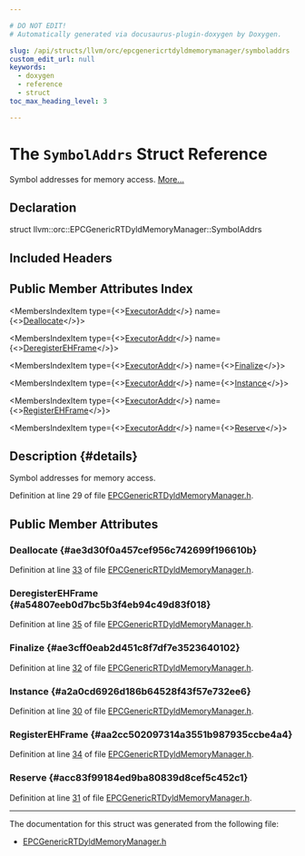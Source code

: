 ```yaml
---

# DO NOT EDIT!
# Automatically generated via docusaurus-plugin-doxygen by Doxygen.

slug: /api/structs/llvm/orc/epcgenericrtdyldmemorymanager/symboladdrs
custom_edit_url: null
keywords:
  - doxygen
  - reference
  - struct
toc_max_heading_level: 3

---
```





# The `SymbolAddrs` Struct Reference

<DoxygenPage pluginConfig={pluginConfig}>

Symbol addresses for memory access. <a href="#details">More...</a>

## Declaration

<CodeBlock>struct llvm::orc::EPCGenericRTDyldMemoryManager::SymbolAddrs</CodeBlock>

## Included Headers

<IncludesList>
<IncludesListItem
  filePath="llvm/ExecutionEngine/Orc/EPCGenericRTDyldMemoryManager.h"
  permalink="/docs/api/files/include/include/llvm/include/llvm/executionengine/include/llvm/executionengine/orc/epcgenericrtdyldmemorymanager-h"
  isLocal="true" />
</IncludesList>

## Public Member Attributes Index

<MembersIndex>

<MembersIndexItem
  type={<><a href="/docs/api/classes/llvm/orc/executoraddr">ExecutorAddr</a></>}
  name={<><a href="#ae3d30f0a457cef956c742699f196610b">Deallocate</a></>}>
</MembersIndexItem>

<MembersIndexItem
  type={<><a href="/docs/api/classes/llvm/orc/executoraddr">ExecutorAddr</a></>}
  name={<><a href="#a54807eeb0d7bc5b3f4eb94c49d83f018">DeregisterEHFrame</a></>}>
</MembersIndexItem>

<MembersIndexItem
  type={<><a href="/docs/api/classes/llvm/orc/executoraddr">ExecutorAddr</a></>}
  name={<><a href="#ae3cff0eab2d451c8f7df7e3523640102">Finalize</a></>}>
</MembersIndexItem>

<MembersIndexItem
  type={<><a href="/docs/api/classes/llvm/orc/executoraddr">ExecutorAddr</a></>}
  name={<><a href="#a2a0cd6926d186b64528f43f57e732ee6">Instance</a></>}>
</MembersIndexItem>

<MembersIndexItem
  type={<><a href="/docs/api/classes/llvm/orc/executoraddr">ExecutorAddr</a></>}
  name={<><a href="#aa2cc502097314a3551b987935ccbe4a4">RegisterEHFrame</a></>}>
</MembersIndexItem>

<MembersIndexItem
  type={<><a href="/docs/api/classes/llvm/orc/executoraddr">ExecutorAddr</a></>}
  name={<><a href="#acc83f99184ed9ba80839d8cef5c452c1">Reserve</a></>}>
</MembersIndexItem>

</MembersIndex>

## Description {#details}

Symbol addresses for memory access.

Definition at line 29 of file <a href="/docs/api/files/include/include/llvm/include/llvm/executionengine/include/llvm/executionengine/orc/epcgenericrtdyldmemorymanager-h">EPCGenericRTDyldMemoryManager.h</a>.

<SectionDefinition>

## Public Member Attributes

### Deallocate {#ae3d30f0a457cef956c742699f196610b}

<MemberDefinition
  prototype="ExecutorAddr llvm::orc::EPCGenericRTDyldMemoryManager::SymbolAddrs::Deallocate">

Definition at line <a href="/docs/api/files/include/include/llvm/include/llvm/executionengine/include/llvm/executionengine/orc/epcgenericrtdyldmemorymanager-h/#l00033">33</a> of file <a href="/docs/api/files/include/include/llvm/include/llvm/executionengine/include/llvm/executionengine/orc/epcgenericrtdyldmemorymanager-h">EPCGenericRTDyldMemoryManager.h</a>.
</MemberDefinition>

### DeregisterEHFrame {#a54807eeb0d7bc5b3f4eb94c49d83f018}

<MemberDefinition
  prototype="ExecutorAddr llvm::orc::EPCGenericRTDyldMemoryManager::SymbolAddrs::DeregisterEHFrame">

Definition at line <a href="/docs/api/files/include/include/llvm/include/llvm/executionengine/include/llvm/executionengine/orc/epcgenericrtdyldmemorymanager-h/#l00035">35</a> of file <a href="/docs/api/files/include/include/llvm/include/llvm/executionengine/include/llvm/executionengine/orc/epcgenericrtdyldmemorymanager-h">EPCGenericRTDyldMemoryManager.h</a>.
</MemberDefinition>

### Finalize {#ae3cff0eab2d451c8f7df7e3523640102}

<MemberDefinition
  prototype="ExecutorAddr llvm::orc::EPCGenericRTDyldMemoryManager::SymbolAddrs::Finalize">

Definition at line <a href="/docs/api/files/include/include/llvm/include/llvm/executionengine/include/llvm/executionengine/orc/epcgenericrtdyldmemorymanager-h/#l00032">32</a> of file <a href="/docs/api/files/include/include/llvm/include/llvm/executionengine/include/llvm/executionengine/orc/epcgenericrtdyldmemorymanager-h">EPCGenericRTDyldMemoryManager.h</a>.
</MemberDefinition>

### Instance {#a2a0cd6926d186b64528f43f57e732ee6}

<MemberDefinition
  prototype="ExecutorAddr llvm::orc::EPCGenericRTDyldMemoryManager::SymbolAddrs::Instance">

Definition at line <a href="/docs/api/files/include/include/llvm/include/llvm/executionengine/include/llvm/executionengine/orc/epcgenericrtdyldmemorymanager-h/#l00030">30</a> of file <a href="/docs/api/files/include/include/llvm/include/llvm/executionengine/include/llvm/executionengine/orc/epcgenericrtdyldmemorymanager-h">EPCGenericRTDyldMemoryManager.h</a>.
</MemberDefinition>

### RegisterEHFrame {#aa2cc502097314a3551b987935ccbe4a4}

<MemberDefinition
  prototype="ExecutorAddr llvm::orc::EPCGenericRTDyldMemoryManager::SymbolAddrs::RegisterEHFrame">

Definition at line <a href="/docs/api/files/include/include/llvm/include/llvm/executionengine/include/llvm/executionengine/orc/epcgenericrtdyldmemorymanager-h/#l00034">34</a> of file <a href="/docs/api/files/include/include/llvm/include/llvm/executionengine/include/llvm/executionengine/orc/epcgenericrtdyldmemorymanager-h">EPCGenericRTDyldMemoryManager.h</a>.
</MemberDefinition>

### Reserve {#acc83f99184ed9ba80839d8cef5c452c1}

<MemberDefinition
  prototype="ExecutorAddr llvm::orc::EPCGenericRTDyldMemoryManager::SymbolAddrs::Reserve">

Definition at line <a href="/docs/api/files/include/include/llvm/include/llvm/executionengine/include/llvm/executionengine/orc/epcgenericrtdyldmemorymanager-h/#l00031">31</a> of file <a href="/docs/api/files/include/include/llvm/include/llvm/executionengine/include/llvm/executionengine/orc/epcgenericrtdyldmemorymanager-h">EPCGenericRTDyldMemoryManager.h</a>.
</MemberDefinition>

</SectionDefinition>

<hr/>

The documentation for this struct was generated from the following file:

<ul>
<li><a href="/docs/api/files/include/include/llvm/include/llvm/executionengine/include/llvm/executionengine/orc/epcgenericrtdyldmemorymanager-h">EPCGenericRTDyldMemoryManager.h</a></li>
</ul>

</DoxygenPage>
